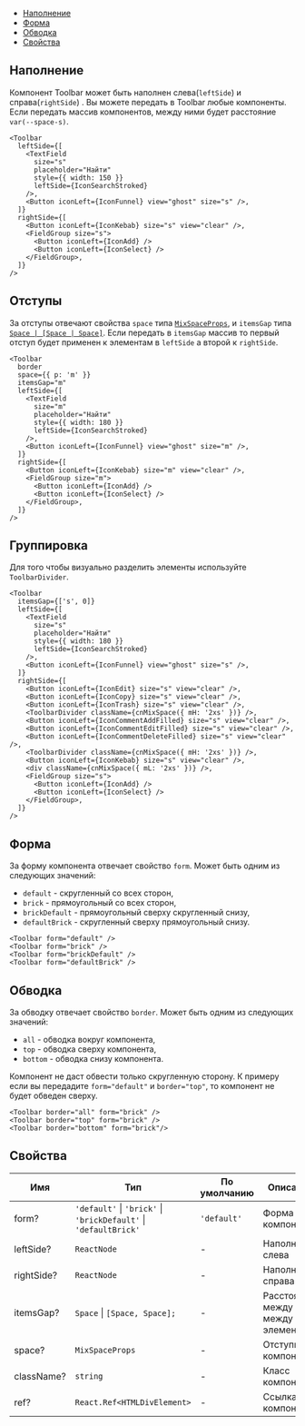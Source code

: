 
<MdxMenu>

- [Наполнение](#наполнение)
- [Форма](#форма)
- [Обводка](#обводка)
- [Свойства](#свойства)

</MdxMenu>

## Наполнение

Компонент Toolbar может быть наполнен слева(`leftSide`) и справа(`rightSide`) . Вы можете передать в Toolbar любые компоненты. Если передать массив компонентов, между ними будет расстояние `var(--space-s)`.

<MdxTabs>

```tsx
<Toolbar
  leftSide={[
    <TextField
      size="s"
      placeholder="Найти"
      style={{ width: 150 }}
      leftSide={IconSearchStroked}
    />,
    <Button iconLeft={IconFunnel} view="ghost" size="s" />,
  ]}
  rightSide={[
    <Button iconLeft={IconKebab} size="s" view="clear" />,
    <FieldGroup size="s">
      <Button iconLeft={IconAdd} />
      <Button iconLeft={IconSelect} />
    </FieldGroup>,
  ]}
/>
```

<ToolbarContentExample />

</MdxTabs>

## Отступы

За отступы отвечают свойства `space` типа [`MixSpaceProps`](##LIBS.LIB.STAND/lib:uikit/stand:mixs-mixspace-stable/hash:список-свойств), и `itemsGap` типа [`Space | [Space | Space]`](##LIBS.LIB.STAND/lib:uikit/stand:mixs-mixspace-stable/hash:список-свойств). Если передать в `itemsGap` массив то первый отступ будет применен к элементам в `leftSide` а второй к `rightSide`.

<MdxTabs>

```tsx
<Toolbar
  border
  space={{ p: 'm' }}
  itemsGap="m"
  leftSide={[
    <TextField
      size="m"
      placeholder="Найти"
      style={{ width: 180 }}
      leftSide={IconSearchStroked}
    />,
    <Button iconLeft={IconFunnel} view="ghost" size="m" />,
  ]}
  rightSide={[
    <Button iconLeft={IconKebab} size="m" view="clear" />,
    <FieldGroup size="m">
      <Button iconLeft={IconAdd} />
      <Button iconLeft={IconSelect} />
    </FieldGroup>,
  ]}
/>
```

<ToolbarSpaceExample />

</MdxTabs>

## Группировка

Для того чтобы визуально разделить элементы используйте `ToolbarDivider`.

<MdxTabs>

```tsx
<Toolbar
  itemsGap={['s', 0]}
  leftSide={[
    <TextField
      size="s"
      placeholder="Найти"
      style={{ width: 180 }}
      leftSide={IconSearchStroked}
    />,
    <Button iconLeft={IconFunnel} view="ghost" size="s" />,
  ]}
  rightSide={[
    <Button iconLeft={IconEdit} size="s" view="clear" />,
    <Button iconLeft={IconCopy} size="s" view="clear" />,
    <Button iconLeft={IconTrash} size="s" view="clear" />,
    <ToolbarDivider className={cnMixSpace({ mH: '2xs' })} />,
    <Button iconLeft={IconCommentAddFilled} size="s" view="clear" />,
    <Button iconLeft={IconCommentEditFilled} size="s" view="clear" />,
    <Button iconLeft={IconCommentDeleteFilled} size="s" view="clear" />,
    <ToolbarDivider className={cnMixSpace({ mH: '2xs' })} />,
    <Button iconLeft={IconKebab} size="s" view="clear" />,
    <div className={cnMixSpace({ mL: '2xs' })} />,
    <FieldGroup size="s">
      <Button iconLeft={IconAdd} />
      <Button iconLeft={IconSelect} />
    </FieldGroup>,
  ]}
/>
```

<ToolbarGroupExample />

</MdxTabs>

## Форма

За форму компонента отвечает свойство `form`. Может быть одним из следующих значений:

- `default` - скругленный со всех сторон,
- `brick` - прямоугольный со всех сторон,
- `brickDefault` - прямоугольный сверху скругленный снизу,
- `defaultBrick` - скругленный сверху прямоугольный снизу.

<MdxTabs>

```tsx
<Toolbar form="default" />
<Toolbar form="brick" />
<Toolbar form="brickDefault" />
<Toolbar form="defaultBrick" />
```

<ToolbarFormExample />

</MdxTabs>

## Обводка

За обводку отвечает свойство `border`. Может быть одним из следующих значений:

- `all` - обводка вокруг компонента,
- `top` - обводка сверху компонента,
- `bottom` - обводка снизу компонента.

<MdxInformer>

Компонент не даст обвести только скругленную сторону. К примеру если вы передадите `form="default"` и `border="top"`, то компонент не будет обведен сверху.

</MdxInformer>

<MdxTabs>

```tsx
<Toolbar border="all" form="brick" />
<Toolbar border="top" form="brick" />
<Toolbar border="bottom" form="brick"/>
```

<ToolbarBorderExample />

</MdxTabs>

## Свойства

| Имя        | Тип                                                              | По умолчанию | Описание                          |
| ---------- | ---------------------------------------------------------------- | ------------ | --------------------------------- |
| form?      | `'default'` \| `'brick'` \| `'brickDefault'` \| `'defaultBrick'` | `'default'`  | Форма компонента                  |
| leftSide?  | `ReactNode`                                                      | -            | Наполнение слева                  |
| rightSide? | `ReactNode`                                                      | -            | Наполнение справа                 |
| itemsGap?  | `Space` \| `[Space, Space];`                                     | -            | Расстояние между между элементами |
| space?     | `MixSpaceProps`                                                  | -            | Отступы компонента                |
| className? | `string`                                                         | -            | Класс компонента                  |
| ref?       | `React.Ref<HTMLDivElement>`                                      | -            | Ссылка на компонент               |
